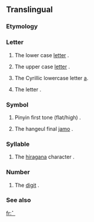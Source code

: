 {{also|1|a}}
{{Braille character info|hex=2801|name=Braille Pattern Dots-1|image=[[Image:Braille A1.svg|50px]]}}
==Translingual==

===Etymology===
{{etyl:Brai}}

===Letter===
{{mul-letter|sc=Brai}}

# {{context|Braille}} The lower case [[letter]] {{term|a}}.
# {{context|Braille|often preceded by capital sign [[⠠]]}} The upper case [[letter]] {{term|A}}.
# {{context|Cyrillic Braille}} The Cyrillic lowercase letter [[а]].
# {{context|Hebrew Braille}} The letter {{term|sc=Hebr|א|tr=’||aleph}}.

===Symbol===
{{mul-symbol|sc=Brai}}

# {{context|Chinese Braille}} Pinyin first tone (flat/high) {{term|ˉ}}.
# {{context|Korean Braille}} The hangeul final [[jamo]] {{term|sc=Hang|ㄱ|tr=g||gieuk}}.

===Syllable===
{{mul-syllable|sc=Brai}}

# {{context|Japanese Braille}} The [[hiragana]] character {{term|sc=Jpan|あ|tr=a}}.

===Number===
{{mul-number|sc=Brai}}

# {{context|Braille|often preceded by number sign [[⠼]]}} The [[digit]] {{term|1}}.

===See also===
{{mul-script}}

[[fr:⠁]]